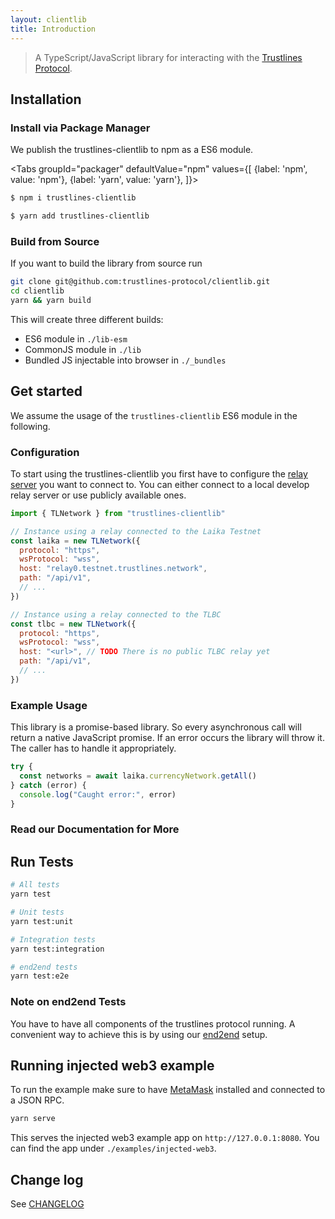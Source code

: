 ```yaml
---
layout: clientlib
title: Introduction
---
```


> A TypeScript/JavaScript library for interacting with the [Trustlines Protocol](https://trustlines.foundation/protocol).

## Installation

### Install via Package Manager

We publish the trustlines-clientlib to npm as a ES6 module.

<Tabs
  groupId="packager"
  defaultValue="npm"
  values={[
    {label: 'npm', value: 'npm'},
    {label: 'yarn', value: 'yarn'},
  ]}>
<TabItem value="npm">

```bash
$ npm i trustlines-clientlib
```

</TabItem>
<TabItem value="yarn">

```bash
$ yarn add trustlines-clientlib
```

</TabItem>
</Tabs>



### Build from Source

If you want to build the library from source run

```bash
git clone git@github.com:trustlines-protocol/clientlib.git
cd clientlib
yarn && yarn build
```

This will create three different builds:

- ES6 module in `./lib-esm`
- CommonJS module in `./lib`
- Bundled JS injectable into browser in `./_bundles`

## Get started

We assume the usage of the `trustlines-clientlib` ES6 module in the following.

### Configuration

To start using the trustlines-clientlib you first have to configure the [relay server](/relay/introduction) you want to connect to.
You can either connect to a local develop relay server or use publicly available ones.

```javascript
import { TLNetwork } from "trustlines-clientlib"

// Instance using a relay connected to the Laika Testnet
const laika = new TLNetwork({
  protocol: "https",
  wsProtocol: "wss",
  host: "relay0.testnet.trustlines.network",
  path: "/api/v1",
  // ...
})

// Instance using a relay connected to the TLBC
const tlbc = new TLNetwork({
  protocol: "https",
  wsProtocol: "wss",
  host: "<url>", // TODO There is no public TLBC relay yet
  path: "/api/v1",
  // ...
})
```

### Example Usage

This library is a promise-based library.
So every asynchronous call will return a native JavaScript promise.
If an error occurs the library will throw it.
The caller has to handle it appropriately.

```javascript
try {
  const networks = await laika.currencyNetwork.getAll()
} catch (error) {
  console.log("Caught error:", error)
}
```

### Read our Documentation for More

## Run Tests

```bash
# All tests
yarn test

# Unit tests
yarn test:unit

# Integration tests
yarn test:integration

# end2end tests
yarn test:e2e
```

### Note on end2end Tests

You have to have all components of the trustlines protocol running.
A convenient way to achieve this is by using our [end2end](https://github.com/trustlines-protocol/end2end) setup.

## Running injected web3 example

To run the example make sure to have [MetaMask](https://metamask.io/) installed and connected to a JSON RPC.

```bash
yarn serve
```

This serves the injected web3 example app on `http://127.0.0.1:8080`. You can find the app under `./examples/injected-web3`.

## Change log

See [CHANGELOG](https://github.com/trustlines-protocol/clientlib/blob/master/CHANGELOG.md)
